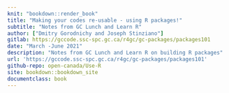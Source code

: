 ```yaml
--- 
knit: "bookdown::render_book"
title: "Making your codes re-usable - using R packages!"
subtitle: "Notes from GC Lunch and Learn R"
author: ["Dmitry Gorodnichy and Joseph Stinziano"]
gitlab: https://gccode.ssc-spc.gc.ca/r4gc/gc-packages/packages101
date: "March -June 2021"
description: "Notes from GC Lunch and Learn R on building R packages"
url: 'https://gccode.ssc-spc.gc.ca/r4gc/gc-packages/packages101'
github-repo: open-canada/Use-R
site: bookdown::bookdown_site
documentclass: book
---
```


<!-- # Welcome {-} -->


<!-- These are notes from  -->


<!-- ## Other books {-} -->

<!-- You may also be interested in: -->

<!-- * __"[R for Data Science](http://r4ds.had.co.nz/)"__ which introduces you to R  -->
<!--   as a tool for doing data science, focussing on a consistent -->
<!--   set of packages known as the tidyverse. -->

<!-- * __"[R Packages](http://r-pkgs.had.co.nz/)"__ which teaches you  -->
<!--   how to make the most of R's fantastic package system. -->
